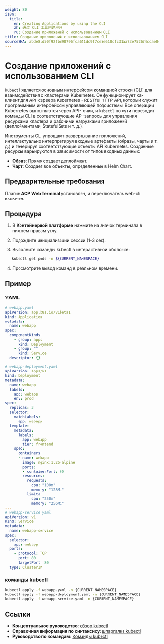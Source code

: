 ```yaml
---
weight: 80
i18n:
  title:
    en: Creating Applications by using the CLI
    zh: 通过 CLI 工具创建应用
    ru: Создание приложений с использованием CLI
title: Создание приложений с использованием CLI
sourceSHA: abde81d50f92fbd90796fca641dc9f7ce5e610cfc31aa73e752674ccae0400fe
---
```


# Создание приложений с использованием CLI

`kubectl` является основным интерфейсом командной строки (CLI) для взаимодействия с кластерами Kubernetes. Он функционирует как клиент для API-сервера Kubernetes - RESTful HTTP API, который служит программным интерфейсом управляющей подсистемы. Все операции Kubernetes выполняются через API-точки, и `kubectl` по сути переводит команды CLI в соответствующие API-запросы для управления ресурсами кластера и рабочими нагрузками приложений (деплойментами, StatefulSets и т. д.).

Инструменты CLI упрощают развертывание приложений, интеллектуально интерпретируя входные артефакты (образы, чарты и т. д.) и генерируя соответствующие объекты API Kubernetes. Созданные ресурсы варьируются в зависимости от типов входных данных:

- **Образ**: Прямо создает деплоймент.
- **Чарт**: Создает все объекты, определенные в Helm Chart.

## Предварительные требования

Плагин **ACP Web Terminal** установлен, и переключатель web-cli включен.

## Процедура

1. В **Контейнерной платформе** нажмите на значок терминала в нижнем правом углу.

2. Подождите инициализации сессии (1-3 сек).

3. Выполните команды kubectl в интерактивной оболочке:

```bash
   kubectl get pods -n ${CURRENT_NAMESPACE}
```

4. Просмотрите вывод команд в реальном времени.

## Пример

### YAML

```yaml
# webapp.yaml
apiVersion: app.k8s.io/v1beta1
kind: Application
metadata:
  name: webapp
spec:
  componentKinds:
    - group: apps
      kind: Deployment
    - group: ""
      kind: Service
  descriptor: {}

# webapp-deployment.yaml
apiVersion: apps/v1
kind: Deployment
metadata:
  name: webapp
  labels:
    app: webapp
    env: prod
spec:
  replicas: 3
  selector:
    matchLabels:
      app: webapp
  template:
    metadata:
      labels:
        app: webapp
        tier: frontend
    spec:
      containers:
      - name: webapp
        image: nginx:1.25-alpine
        ports:
        - containerPort: 80
        resources:
          requests:
            cpu: "100m"
            memory: "128Mi"
          limits:
            cpu: "250m"
            memory: "256Mi"
---
# webapp-service.yaml
apiVersion: v1
kind: Service
metadata:
  name: webapp-service
spec:
  selector:
    app: webapp
  ports:
    - protocol: TCP
      port: 80
      targetPort: 80
  type: ClusterIP
```

### команды kubectl

```bash
kubectl apply -f webapp.yaml -n {CURRENT_NAMESPACE}
kubectl apply -f webapp-deployment.yaml -n {CURRENT_NAMESPACE}
kubectl apply -f webapp-service.yaml -n {CURRENT_NAMESPACE}
```

## Ссылки

- **Концептуальное руководство**: [обзор kubectl](https://kubernetes.io/docs/reference/kubectl/overview/)
- **Справочная информация по синтаксису**: [шпаргалка kubectl](https://kubernetes.io/docs/reference/kubectl/cheatsheet/)
- **Руководство по командам**: [Команды kubectl](https://kubernetes.io/docs/reference/generated/kubectl/kubectl-commands)
